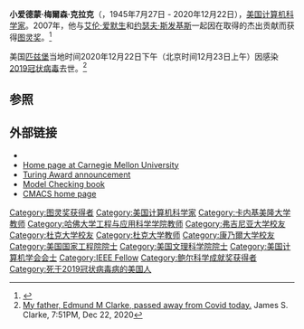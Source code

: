 {{Infobox scientist
| name              = 爱德蒙·克拉克<br>Edmund Clarke
| image             = Edmund Clarke FLoC 2006.jpg
| caption =爱德蒙·克拉克
| birth_date        = {{birth date|1945|07|27}}
| birth_place     = [[美國|美國]][[維吉尼亞州|維吉尼亞州]][[紐波特紐斯_(維吉尼亞州)|紐波特紐斯]]
| death_date        = {{death date and age|2020|12|22|1945|7|27}}
| death_place     = 美國[[賓夕法尼亞州|賓夕法尼亞州]]{{link-en|黎巴嫩山 (賓夕法尼亞州)| Mt. Lebanon, Pennsylvania|黎巴嫩山}}
| nationality       = {{USA}}
| fields            = [[電腦科學|電腦科學]]
| workplaces        = [[卡內基美隆大學|卡內基美隆大學]]
| alma_mater        = [[康乃爾大學|康乃爾大學]]
| thesis_title      = Completeness and Incompleteness Theorems for Hoare-Like Axiom Systems
| thesis_year       = 1976
| doctoral_advisor  = {{link-en|羅伯特·李·康斯特勃|Robert Lee Constable}}
| doctoral_students = {{Plainlist|
* [[艾倫·愛默生|艾倫·愛默生]]
* {{link-en|布巴內斯瓦爾·米莎拉|Bhubaneswar Mishra}}
* {{link-en|大衛·L·迪爾|David L. Dill}}
}}
| known_for         = {{link-en|模型檢查|Model checking}}
| awards            = [[圖靈獎|圖靈獎]]
| website           =  {{URL|http://www.cs.cmu.edu/~emc}}
}}
'''小爱德蒙·梅爾森·克拉克'''（{{lang-en|'''Edmund Melson Clarke, Jr.'''}}，1945年7月27日 - 2020年12月22日），[[美国|美国]][[计算机科学家|计算机科学家]]。2007年，他与[[艾伦·爱默生|艾伦·爱默生]]和[[约瑟夫·斯发基斯|约瑟夫·斯发基斯]]一起因在{{link-en|模型檢查|Model checking}}取得的杰出贡献而获得[[图灵奖|图灵奖]]。<ref name="ACM2008_02_04">{{cite web|url=http://www.cs.utexas.edu/oea/services/media_relations/utcs_spotlights/2008/acm_turing_award/|publisher=[[University_of_Texas|University of Texas]]|title=ACM Turing Award Honors Founders of Automatic Verification Technology That Enables Faster, More Reliable Designs|date=2008-02-04|accessdate=2013-12-22|archive-date=2008-05-09|archive-url=https://web.archive.org/web/20080509150303/http://www.cs.utexas.edu/oea/services/media_relations/utcs_spotlights/2008/acm_turing_award/|dead-url=no}}</ref>

美国[[匹兹堡|匹兹堡]]当地时间2020年12月22日下午（北京时间12月23日上午）因感染[[2019冠状病毒病|2019冠状病毒]]去世。<ref>[https://twitter.com/Jim_in_Oregon/status/1341546882321944576 My father, Edmund M Clarke, passed away from Covid today.] {{Wayback|url=https://twitter.com/Jim_in_Oregon/status/1341546882321944576 |date=20201226072009 }} James S. Clarke, 7:51PM, Dec 22, 2020</ref>

== 参照 ==
{{Reflist}}

== 外部链接 ==
{{Commons category|Edmund M. Clarke}}
* {{MathGenealogy|id=50063}}
* [http://www.cs.cmu.edu/~emc Home page at Carnegie Mellon University] {{Wayback|url=http://www.cs.cmu.edu/~emc |date=20140114093528 }}
* [https://web.archive.org/web/20090417205051/http://usacm.acm.org/usacm/weblog/index.php?p=572 Turing Award announcement]
* [http://mitpress.mit.edu/catalog/item/default.asp?ttype=2&tid=3730 Model Checking book] {{Wayback|url=http://mitpress.mit.edu/catalog/item/default.asp?ttype=2&tid=3730 |date=20120406100050 }}
* [http://cmacs.cs.cmu.edu/ CMACS home page] {{Wayback|url=http://cmacs.cs.cmu.edu/ |date=20130119102349 }}

{{图灵奖}}
{{鲍尔科学成就奖获得者}}
{{Authority control}}
{{DEFAULTSORT:Clarke, Edmund}}

[[Category:图灵奖获得者|Category:图灵奖获得者]]
[[Category:美国计算机科学家|Category:美国计算机科学家]]
[[Category:卡内基美隆大学教师|Category:卡内基美隆大学教师]]
[[Category:哈佛大学工程与应用科学学院教师|Category:哈佛大学工程与应用科学学院教师]]
[[Category:弗吉尼亚大学校友|Category:弗吉尼亚大学校友]]
[[Category:杜克大学校友|Category:杜克大学校友]]
[[Category:杜克大学教师|Category:杜克大学教师]]
[[Category:康乃爾大学校友|Category:康乃爾大学校友]]
[[Category:美国国家工程院院士|Category:美国国家工程院院士]]
[[Category:美国文理科学院院士|Category:美国文理科学院院士]]
[[Category:美国计算机学会会士|Category:美国计算机学会会士]]
[[Category:IEEE_Fellow|Category:IEEE Fellow]]
[[Category:鲍尔科学成就奖获得者|Category:鲍尔科学成就奖获得者]]
[[Category:死于2019冠状病毒病的美国人|Category:死于2019冠状病毒病的美国人]]
